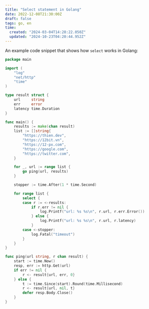 ```yaml
---
title: "Select statement in Golang"
date: 2022-12-08T21:30:00Z
draft: false
tags: go, en
time:
  created: "2024-03-04T14:28:22.050Z"
  updated: "2024-10-23T04:20:44.952Z"
---
```


An example code snippet that shows how `select` works in Golang:

```go
package main

import (
	"log"
	"net/http"
	"time"
)

type result struct {
	url     string
	err     error
	latency time.Duration
}

func main() {
	results := make(chan result)
	list := []string{
		"https://thien.dev",
		"https://12bit.vn",
		"https://12-px.com",
		"https://google.com",
		"https://twitter.com",
	}

	for _, url := range list {
		go ping(url, results)
	}

	stopper := time.After(1 * time.Second)

	for range list {
		select {
		case r := <-results:
			if r.err != nil {
				log.Printf("url: %s %s\n", r.url, r.err.Error())
			} else {
				log.Printf("url: %s %s\n", r.url, r.latency)
			}
		case <-stopper:
			log.Fatal("timeout")
		}
	}
}

func ping(url string, r chan result) {
	start := time.Now()
	resp, err := http.Get(url)
	if err != nil {
		r <- result{url, err, 0}
	} else {
		t := time.Since(start).Round(time.Millisecond)
		r <- result{url, nil, t}
		defer resp.Body.Close()
	}
}
```
